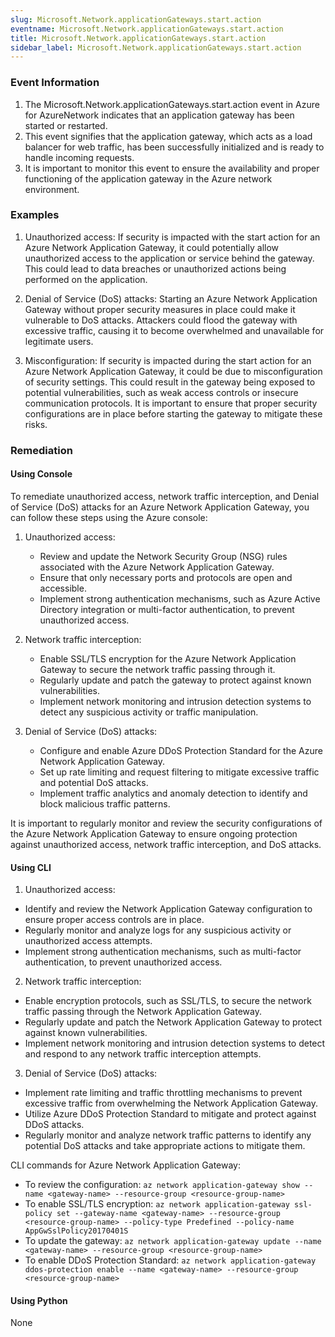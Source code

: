 ```yaml
--- 
slug: Microsoft.Network.applicationGateways.start.action
eventname: Microsoft.Network.applicationGateways.start.action
title: Microsoft.Network.applicationGateways.start.action
sidebar_label: Microsoft.Network.applicationGateways.start.action
---
```

                       
### Event Information

1. The Microsoft.Network.applicationGateways.start.action event in Azure for AzureNetwork indicates that an application gateway has been started or restarted.
2. This event signifies that the application gateway, which acts as a load balancer for web traffic, has been successfully initialized and is ready to handle incoming requests.
3. It is important to monitor this event to ensure the availability and proper functioning of the application gateway in the Azure network environment.


### Examples

1. Unauthorized access: If security is impacted with the start action for an Azure Network Application Gateway, it could potentially allow unauthorized access to the application or service behind the gateway. This could lead to data breaches or unauthorized actions being performed on the application.

2. Denial of Service (DoS) attacks: Starting an Azure Network Application Gateway without proper security measures in place could make it vulnerable to DoS attacks. Attackers could flood the gateway with excessive traffic, causing it to become overwhelmed and unavailable for legitimate users.

3. Misconfiguration: If security is impacted during the start action for an Azure Network Application Gateway, it could be due to misconfiguration of security settings. This could result in the gateway being exposed to potential vulnerabilities, such as weak access controls or insecure communication protocols. It is important to ensure that proper security configurations are in place before starting the gateway to mitigate these risks.

### Remediation

#### Using Console

To remediate unauthorized access, network traffic interception, and Denial of Service (DoS) attacks for an Azure Network Application Gateway, you can follow these steps using the Azure console:

1. Unauthorized access:
   - Review and update the Network Security Group (NSG) rules associated with the Azure Network Application Gateway.
   - Ensure that only necessary ports and protocols are open and accessible.
   - Implement strong authentication mechanisms, such as Azure Active Directory integration or multi-factor authentication, to prevent unauthorized access.

2. Network traffic interception:
   - Enable SSL/TLS encryption for the Azure Network Application Gateway to secure the network traffic passing through it.
   - Regularly update and patch the gateway to protect against known vulnerabilities.
   - Implement network monitoring and intrusion detection systems to detect any suspicious activity or traffic manipulation.

3. Denial of Service (DoS) attacks:
   - Configure and enable Azure DDoS Protection Standard for the Azure Network Application Gateway.
   - Set up rate limiting and request filtering to mitigate excessive traffic and potential DoS attacks.
   - Implement traffic analytics and anomaly detection to identify and block malicious traffic patterns.

It is important to regularly monitor and review the security configurations of the Azure Network Application Gateway to ensure ongoing protection against unauthorized access, network traffic interception, and DoS attacks.

#### Using CLI

1. Unauthorized access:
- Identify and review the Network Application Gateway configuration to ensure proper access controls are in place.
- Regularly monitor and analyze logs for any suspicious activity or unauthorized access attempts.
- Implement strong authentication mechanisms, such as multi-factor authentication, to prevent unauthorized access.

2. Network traffic interception:
- Enable encryption protocols, such as SSL/TLS, to secure the network traffic passing through the Network Application Gateway.
- Regularly update and patch the Network Application Gateway to protect against known vulnerabilities.
- Implement network monitoring and intrusion detection systems to detect and respond to any network traffic interception attempts.

3. Denial of Service (DoS) attacks:
- Implement rate limiting and traffic throttling mechanisms to prevent excessive traffic from overwhelming the Network Application Gateway.
- Utilize Azure DDoS Protection Standard to mitigate and protect against DDoS attacks.
- Regularly monitor and analyze network traffic patterns to identify any potential DoS attacks and take appropriate actions to mitigate them.

CLI commands for Azure Network Application Gateway:
- To review the configuration: `az network application-gateway show --name <gateway-name> --resource-group <resource-group-name>`
- To enable SSL/TLS encryption: `az network application-gateway ssl-policy set --gateway-name <gateway-name> --resource-group <resource-group-name> --policy-type Predefined --policy-name AppGwSslPolicy20170401S`
- To update the gateway: `az network application-gateway update --name <gateway-name> --resource-group <resource-group-name>`
- To enable DDoS Protection Standard: `az network application-gateway ddos-protection enable --name <gateway-name> --resource-group <resource-group-name>`

#### Using Python

None


 